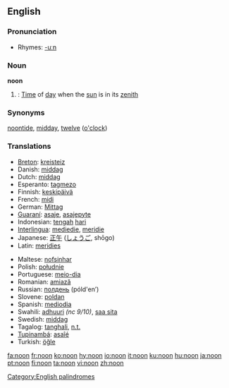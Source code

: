 ==English==
[[Category:English palindromes]]

===Pronunciation===
*Rhymes: [[Rhymes:English:-uːn|-uːn]]

===Noun===
'''noon'''

#{{time}}: [[Time]] of [[day]] when the [[sun]] is in its [[zenith]]

===Synonyms===
[[noontide]], [[midday]], [[twelve]] ([[o'clock]])

===Translations===
{{top}}
*[[Breton]]: [[kreisteiz]] {{m}}
*Danish: [[middag]]
*Dutch: [[middag]] {{m}}
*Esperanto: [[tagmezo]]
*Finnish: [[keskipäivä]]
*French: [[midi]] {{m}}
*German: [[Mittag]] {{m}}
*[[Guaraní]]: [[asaje]], [[asajepyte]]
*Indonesian: [[tengah]] [[hari]]
*[[Interlingua]]: [[mediedie]], [[meridie]]
*Japanese: [[正午]] ([[しょうご]], shōgo)
*Latin: [[meridies]] {{m}}
{{mid}}
*Maltese: [[nofsinhar]]
*Polish: [[południe]] {{n}}
*Portuguese: [[meio-dia]] {{m}}
*Romanian: [[amiază]] {{f}}
*Russian: [[полдень]] (póld'en’) {{m}}
*Slovene: [[poldan]] {{m}}
*Spanish: [[mediodia]]
*Swahili: [[adhuuri]] ''(nc 9/10)'', [[saa sita]]
*Swedish: [[middag]]
*Tagalog: [[tanghali]], [[n.t.]]
*[[Tupinambá]]: [[asaîé]]
*Turkish: [[öğle]]
{{bottom}}

[[fa:noon]]
[[fr:noon]]
[[ko:noon]]
[[hy:noon]]
[[io:noon]]
[[it:noon]]
[[ku:noon]]
[[hu:noon]]
[[ja:noon]]
[[pt:noon]]
[[fi:noon]]
[[ta:noon]]
[[vi:noon]]
[[zh:noon]]